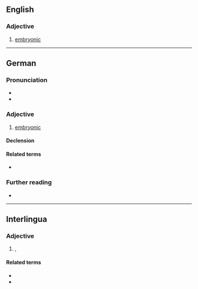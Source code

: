 ==English==

===Adjective===
{{en-adj|-}}

# [[embryonic]]

----

==German==

===Pronunciation===
* {{audio|de|De-embryonal.ogg|Audio}}
* {{rhymes|de|aːl|s=4}}

===Adjective===
{{de-adj|-}}

# [[embryonic]]

====Declension====
{{de-decl-adj-notcomp|embryonal}}

====Related terms====
* {{l|de|Embryo}}

===Further reading===
* {{R:Duden}}

{{C|de|Embryology}}

----

==Interlingua==

===Adjective===
{{ia-adj|-}}

# {{l|en|embryonic}}, {{l|en|embryonal}}

====Related terms====
* {{l|ia|embryo}}
* {{l|ia|embryonic}}